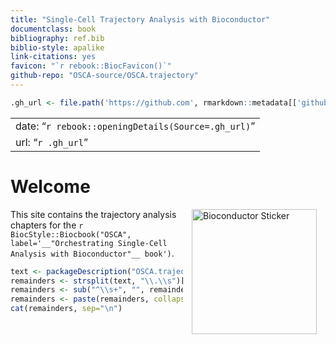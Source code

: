 ```yaml
--- 
title: "Single-Cell Trajectory Analysis with Bioconductor"
documentclass: book
bibliography: ref.bib
biblio-style: apalike
link-citations: yes
favicon: "`r rebook::BiocFavicon()`"
github-repo: "OSCA-source/OSCA.trajectory"
---
```


```r
.gh_url <- file.path('https://github.com', rmarkdown::metadata[['github-repo']])
```

---
date: "`r rebook::openingDetails(Source=.gh_url)`"
url: "`r .gh_url`"
---

# Welcome {-}

<a href="https://bioconductor.org"><img src="`r rebook::BiocSticker('animated')`" width="200" alt="Bioconductor Sticker" align="right" style="margin: 0 1em 0 1em" /></a> 

This site contains the trajectory analysis chapters for the `r BiocStyle::Biocbook("OSCA", label='__"Orchestrating Single-Cell Analysis with Bioconductor"__ book')`.
```r
text <- packageDescription("OSCA.trajectory")$Description
remainders <- strsplit(text, "\\.\\s")[[1]][-1]
remainders <- sub("^\\s+", "", remainders)
remainders <- paste(remainders, collapse=". ")
cat(remainders, sep="\n")
```
